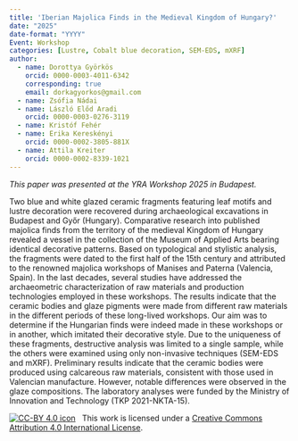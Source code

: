 ```yaml
---
title: 'Iberian Majolica Finds in the Medieval Kingdom of Hungary?'
date: "2025"
date-format: "YYYY"
Event: Workshop
categories: [Lustre, Cobalt blue decoration, SEM-EDS, mXRF]
author: 
  - name: Dorottya Györkös
    orcid: 0000-0003-4011-6342
    corresponding: true
    email: dorkagyorkos@gmail.com
  - name: Zsófia Nádai
  - name: László Előd Aradi
    orcid: 0000-0003-0276-3119
  - name: Kristóf Fehér
  - name: Erika Kereskényi
    orcid: 0000-0002-3805-881X
  - name: Attila Kreiter
    orcid: 0000-0002-8339-1021
---
```


*This paper was presented at the YRA Workshop 2025 in Budapest.*

Two blue and white glazed ceramic fragments featuring leaf motifs and lustre decoration were recovered during archaeological excavations in Budapest and Győr (Hungary). Comparative research into published majolica finds from the territory of the medieval Kingdom of Hungary revealed a vessel in the collection of the Museum of Applied Arts bearing identical decorative patterns. Based on typological and stylistic analysis, the fragments were dated to the first half of the 15th century and attributed to the renowned majolica workshops of Manises and Paterna (Valencia, Spain). In the last decades, several studies have addressed the archaeometric characterization of raw materials and production technologies employed in these workshops. The results indicate that the ceramic bodies and glaze pigments were made from different raw materials in the different periods of these long-lived workshops. Our aim was to determine if the Hungarian finds were indeed made in these workshops or in another, which imitated their decorative style. Due to the uniqueness of these fragments, destructive analysis was limited to a single sample, while the others were examined using only non-invasive techniques (SEM-EDS and mXRF). Preliminary results indicate that the ceramic bodies were produced using calcareous raw materials, consistent with those used in Valencian manufacture. However, notable differences were observed in the glaze compositions. The laboratory analyses were funded by the Ministry of Innovation and Technology (TKP 2021-NKTA-15).

[![CC-BY 4.0 icon](https://i.creativecommons.org/l/by/4.0/88x31.png)](http://creativecommons.org/licenses/by/4.0/)&nbsp;&nbsp; This work is licensed under a [Creative Commons Attribution 4.0 International License](https://creativecommons.org/licenses/by/4.0/). 
